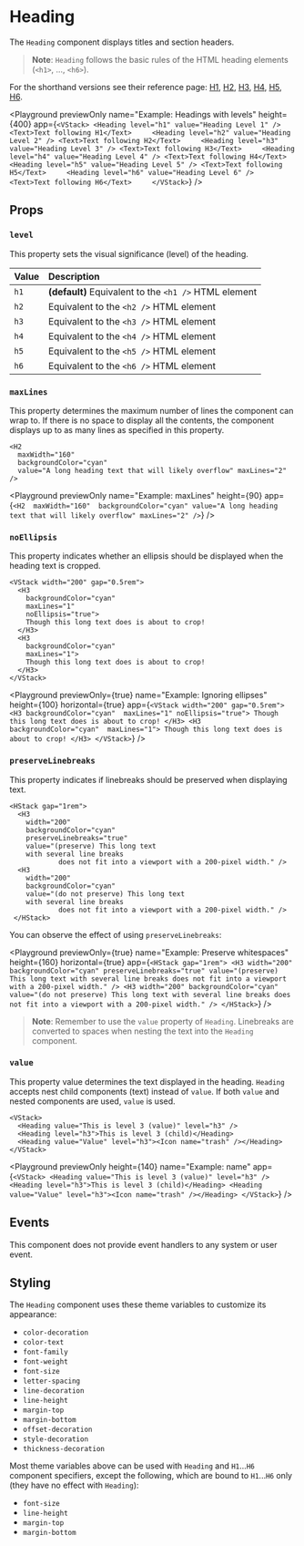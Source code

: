 # Heading

The `Heading` component displays titles and section headers.

> **Note**: `Heading` follows the basic rules of the HTML heading elements (`<h1>`, ..., `<h6>`).

For the shorthand versions see their reference page: [H1](./H1), [H2](./H2), [H3](./H3), [H4](./H4), [H5](./H5), [H6](./H6).

<Playground
  previewOnly
  name="Example: Headings with levels"
  height={400}
  app={`
 <VStack>
  <Heading level="h1" value="Heading Level 1" />
  <Text>Text following H1</Text>    
  <Heading level="h2" value="Heading Level 2" />
  <Text>Text following H2</Text>    
  <Heading level="h3" value="Heading Level 3" />
  <Text>Text following H3</Text>    
  <Heading level="h4" value="Heading Level 4" />
  <Text>Text following H4</Text>    
  <Heading level="h5" value="Heading Level 5" />
  <Text>Text following H5</Text>    
  <Heading level="h6" value="Heading Level 6" />
  <Text>Text following H6</Text>    
 </VStack>
`}
/>

## Props

### `level`

This property sets the visual significance (level) of the heading.

| Value | Description                                           |
| :---- | :---------------------------------------------------- |
| `h1`  | **(default)** Equivalent to the `<h1 />` HTML element |
| `h2`  | Equivalent to the `<h2 />` HTML element               |
| `h3`  | Equivalent to the `<h3 />` HTML element               |
| `h4`  | Equivalent to the `<h4 />` HTML element               |
| `h5`  | Equivalent to the `<h5 />` HTML element               |
| `h6`  | Equivalent to the `<h6 />` HTML element               |

### `maxLines`

This property determines the maximum number of lines the component can wrap to. If there is no space to display all the contents, the component displays up to as many lines as specified in this property.

```ueml copy
<H2 
  maxWidth="160" 
  backgroundColor="cyan"
  value="A long heading text that will likely overflow" maxLines="2" />
```

<Playground
    previewOnly
    name="Example: maxLines"
    height={90}
    app={`
    <H2 
      maxWidth="160" 
      backgroundColor="cyan"
      value="A long heading text that will likely overflow" maxLines="2" />
  `}
/>

### `noEllipsis`

This property indicates whether an ellipsis should be displayed when the heading text is cropped.

```ueml copy {4}
<VStack width="200" gap="0.5rem">
  <H3 
    backgroundColor="cyan" 
    maxLines="1"
    noEllipsis="true">
    Though this long text does is about to crop!
  </H3>
  <H3 
    backgroundColor="cyan" 
    maxLines="1">
    Though this long text does is about to crop!
  </H3>
</VStack>
```

<Playground
    previewOnly={true}
    name="Example: Ignoring ellipses"
    height={100}
    horizontal={true}
    app={`
    <VStack width="200" gap="0.5rem">
      <H3
        backgroundColor="cyan" 
        maxLines="1"
        noEllipsis="true">
        Though this long text does is about to crop!
      </H3>
      <H3 
        backgroundColor="cyan" 
        maxLines="1">
        Though this long text does is about to crop!
      </H3>
    </VStack>
  `}
/>

### `preserveLinebreaks`

This property indicates if linebreaks should be preserved when displaying text.

```ueml copy {5}
<HStack gap="1rem">
  <H3
    width="200"
    backgroundColor="cyan"
    preserveLinebreaks="true"
    value="(preserve) This long text
    with several line breaks
            does not fit into a viewport with a 200-pixel width." />
  <H3
    width="200"
    backgroundColor="cyan"
    value="(do not preserve) This long text
    with several line breaks
            does not fit into a viewport with a 200-pixel width." />
 </HStack>
```
You can observe the effect of using `preserveLinebreaks`:

<Playground
    previewOnly={true}
    name="Example: Preserve whitespaces"
    height={160}
    horizontal={true}
    app={`
    <HStack gap="1rem">
      <H3
        width="200"
        backgroundColor="cyan"
        preserveLinebreaks="true"
        value="(preserve) This long text
    with several line breaks
            does not fit into a viewport with a 200-pixel width." />
      <H3
        width="200"
        backgroundColor="cyan"
        value="(do not preserve) This long text
    with several line breaks
            does not fit into a viewport with a 200-pixel width." />
     </HStack>
  `}
/>

> **Note**: Remember to use the `value` property of `Heading`. Linebreaks are converted to spaces when nesting the text into the `Heading` component.

### `value`

This property value determines the text displayed in the heading. `Heading` accepts nest child components (text) instead of `value`. If both `value` and nested components are used, `value` is used.

```ueml copy
<VStack>
  <Heading value="This is level 3 (value)" level="h3" />
  <Heading level="h3">This is level 3 (child)</Heading>
  <Heading value="Value" level="h3"><Icon name="trash" /></Heading>
</VStack>
```

<Playground
  previewOnly
  height={140}
  name="Example: name"
  app={`
    <VStack>
      <Heading value="This is level 3 (value)" level="h3" />
      <Heading level="h3">This is level 3 (child)</Heading>
      <Heading value="Value" level="h3"><Icon name="trash" /></Heading>
    </VStack>
  `}
/>

## Events

This component does not provide event handlers to any system or user event.

## Styling

The `Heading` component uses these theme variables to customize its appearance:

- `color-decoration`
- `color-text`
- `font-family`
- `font-weight`
- `font-size`
- `letter-spacing`
- `line-decoration`
- `line-height`
- `margin-top`
- `margin-bottom`
- `offset-decoration`
- `style-decoration`
- `thickness-decoration`

Most theme variables above can be used with `Heading` and `H1`...`H6` component specifiers, except the following, which are bound to `H1`...`H6` only (they have no effect with `Heading`):

- `font-size`
- `line-height`
- `margin-top`
- `margin-bottom`
